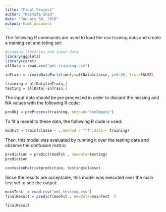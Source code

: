 ```yaml
---
title: "Final Project"
author: "Mostafa Shad"
date: "January 30, 2016"
output: html_document
---
```


The following R commands are used to load the csv training data and create a training set and teting set:


```r
#Loading libraries and input data
library(ggplot2)
library(caret)
allData = read.csv("pml-training.csv") 

inTrain = createDataPartition(y=allData$classe, p=0.80, list=FALSE)

training = allData[inTrain,]
testing = allData[-inTrain,]
```

The input data should be pre processed in order to discard the missing and NA values with the following R code:

```r
preObj = preProcess(training, method="knnImpute")
```

To fit a model to these data, the following R code is used:
```r
modFit = train(classe ~ .,method = "rf",data = training)
```
Then, this model was evaluated by running it over the testing data and observe the confusion matrix:

```r
prediction = predict(modFit , newdata=testing)
prediction

confusionMatrix(prediction, testing$classe)
```

Since the results are acceptable, this model was executed over the main test set to see the output:

```r
mainTest  = read.csv("pml-testing.csv")
finalResult = predict(modFit , newdata=mainTest  )

finalResult
```